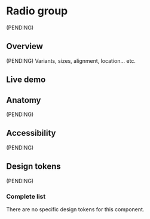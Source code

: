 


<Meta title="Components/RadioGroup" />

# Radio group

(PENDING)

## Overview

(PENDING) Variants, sizes, alignment, location... etc.

## Live demo

<LiveDemo
  story={Stories.Example}
  urlHtml="https://devoinc.github.io/genesys-styles"
  urlReact="https://devoinc.github.io/genesys-ui/?path=/docs/components-feedback-inlinemessage--docs"
/>

## Anatomy

(PENDING)

## Accessibility

(PENDING)

## Design tokens

(PENDING)

### Complete list

There are no specific design tokens for this component.
